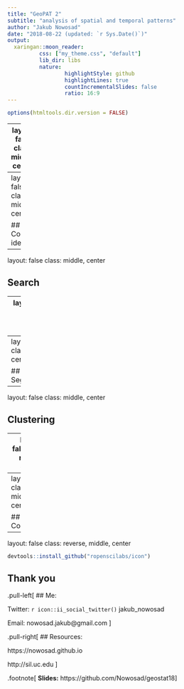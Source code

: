 ```yaml
---
title: "GeoPAT 2"
subtitle: "analysis of spatial and temporal patterns"
author: "Jakub Nowosad"
date: "2018-08-22 (updated: `r Sys.Date()`)"
output:
  xaringan::moon_reader:
          css: ["my_theme.css", "default"]
          lib_dir: libs
          nature:
                  highlightStyle: github
                  highlightLines: true
                  countIncrementalSlides: false
                  ratio: 16:9
---
```


```r
options(htmltools.dir.version = FALSE)
```

---
layout: false
class: middle, center

## Introduction

---
layout: false
class: middle, center

## Core ideas

---
layout: false
class: middle, center

## Search

---
layout: false
class: middle, center

## Compare

---
layout: false
class: middle, center

## Segmentation

---
layout: false
class: middle, center

## Clustering

---
layout: false
class: middle, center

## Extendibility

---
layout: false
class: middle, center

## Conclusions

---
layout: false
class: reverse, middle, center

```r
devtools::install_github("ropenscilabs/icon")
```

## Thank you

.pull-left[
## Me:

Twitter: `r icon::ii_social_twitter()` jakub_nowosad

Email: nowosad.jakub@gmail.com
]

.pull-right[
## Resources:

https://nowosad.github.io

http://sil.uc.edu
]

.footnote[
**Slides:** https://github.com/Nowosad/geostat18
]
